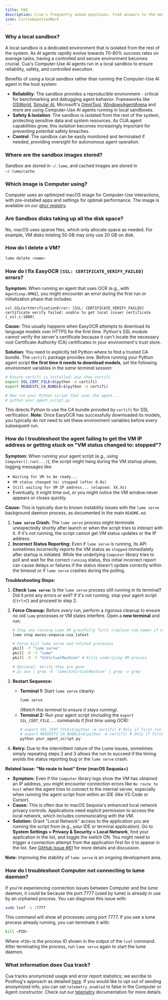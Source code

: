 ```yaml
---
title: FAQ
description: C/ua's frequently asked questions. Find answers to the most common issues or questions when using C/ua tools.
icon: CircleQuestionMark
---
```


### Why a local sandbox?

A local sandbox is a dedicated environment that is isolated from the rest of the system. As AI agents rapidly evolve towards 70-80% success rates on average tasks, having a controlled and secure environment becomes crucial. Cua's Computer-Use AI agents run in a local sandbox to ensure reliability, safety, and controlled execution.

Benefits of using a local sandbox rather than running the Computer-Use AI agent in the host system:

- **Reliability**: The sandbox provides a reproducible environment - critical for benchmarking and debugging agent behavior. Frameworks like [OSWorld](https://github.com/xlang-ai/OSWorld), [Simular AI](https://github.com/simular-ai/Agent-S), Microsoft's [OmniTool](https://github.com/microsoft/OmniParser/tree/master/omnitool), [WindowsAgentArena](https://github.com/microsoft/WindowsAgentArena) and more are using Computer-Use AI agents running in local sandboxes.
- **Safety & Isolation**: The sandbox is isolated from the rest of the system, protecting sensitive data and system resources. As CUA agent capabilities grow, this isolation becomes increasingly important for preventing potential safety breaches.
- **Control**: The sandbox can be easily monitored and terminated if needed, providing oversight for autonomous agent operation.

### Where are the sandbox images stored?

Sandbox are stored in `~/.lume`, and cached images are stored in `~/.lume/cache`.

### Which image is Computer using?

Computer uses an optimized macOS image for Computer-Use interactions, with pre-installed apps and settings for optimal performance.
The image is available on our [ghcr registry](https://github.com/orgs/trycua/packages/container/package/macos-sequoia-cua).

### Are Sandbox disks taking up all the disk space?

No, macOS uses sparse files, which only allocate space as needed. For example, VM disks totaling 50 GB may only use 20 GB on disk.

### How do I delete a VM?

```bash
lume delete <name>
```

### How do I fix EasyOCR `[SSL: CERTIFICATE_VERIFY_FAILED]` errors?

**Symptom:**
When running an agent that uses OCR (e.g., with `AgentLoop.OMNI`), you might encounter an error during the first run or initialization phase that includes:

```
ssl.SSLCertVerificationError: [SSL: CERTIFICATE_VERIFY_FAILED] certificate verify failed: unable to get local issuer certificate (_ssl.c:1000)
```

**Cause:**
This usually happens when EasyOCR attempts to download its language models over HTTPS for the first time. Python's SSL module cannot verify the server's certificate because it can't locate the necessary root Certificate Authority (CA) certificates in your environment's trust store.

**Solution:**
You need to explicitly tell Python where to find a trusted CA bundle. The `certifi` package provides one. Before running your Python agent script **the first time it needs to download models**, set the following environment variables in the _same terminal session_:

```bash
# Ensure certifi is installed: pip show certifi
export SSL_CERT_FILE=$(python -m certifi)
export REQUESTS_CA_BUNDLE=$(python -m certifi)

# Now run your Python script that uses the agent...
# python your_agent_script.py
```

This directs Python to use the CA bundle provided by `certifi` for SSL verification. **Note:** Once EasyOCR has successfully downloaded its models, you typically do not need to set these environment variables before every subsequent run.

### How do I troubleshoot the agent failing to get the VM IP address or getting stuck on "VM status changed to: stopped"?

**Symptom:**
When running your agent script (e.g., using `Computer().run(...)`), the script might hang during the VM startup phase, logging messages like:

- `Waiting for VM to be ready...`
- `VM status changed to: stopped (after 0.0s)`
- `Still waiting for VM IP address... (elapsed: XX.Xs)`
- Eventually, it might time out, or you might notice the VM window never appears or closes quickly.

**Cause:**
This is typically due to known instability issues with the `lume serve` background daemon process, as documented in the main `README.md`:

1.  **`lume serve` Crash:** The `lume serve` process might terminate unexpectedly shortly after launch or when the script tries to interact with it. If it's not running, the script cannot get VM status updates or the IP address.
2.  **Incorrect Status Reporting:** Even if `lume serve` is running, its API sometimes incorrectly reports the VM status as `stopped` immediately after startup is initiated. While the underlying `Computer` library tries to poll and wait for the correct `running` status, this initial incorrect report can cause delays or failures if the status doesn't update correctly within the timeout or if `lume serve` crashes during the polling.

**Troubleshooting Steps:**

1.  **Check `lume serve`:** Is the `lume serve` process still running in its terminal? Did it print any errors or exit? If it's not running, stop your agent script (`Ctrl+C`) and proceed to step 2.
2.  **Force Cleanup:** Before _every_ run, perform a rigorous cleanup to ensure no old `lume` processes or VM states interfere. Open a **new terminal** and run:

    ```bash
    # Stop any running Lume VM gracefully first (replace <vm_name> if needed)
    lume stop macos-sequoia-cua_latest

    # Force kill lume serve and related processes
    pkill -f "lume serve"
    pkill -9 -f "lume"
    pkill -9 -f "VzVirtualMachine" # Kills underlying VM process

    # Optional: Verify they are gone
    # ps aux | grep -E 'lume|VzVirtualMachine' | grep -v grep
    ```

3.  **Restart Sequence:**
    - **Terminal 1:** Start `lume serve` cleanly:
      ```bash
      lume serve
      ```
      _(Watch this terminal to ensure it stays running)._
    - **Terminal 2:** Run your agent script (including the `export SSL_CERT_FILE...` commands if _first time_ using OCR):
      ```bash
      # export SSL_CERT_FILE=$(python -m certifi) # Only if first run with OCR
      # export REQUESTS_CA_BUNDLE=$(python -m certifi) # Only if first run with OCR
      python your_agent_script.py
      ```
4.  **Retry:** Due to the intermittent nature of the Lume issues, sometimes simply repeating steps 2 and 3 allows the run to succeed if the timing avoids the status reporting bug or the `lume serve` crash.

**Related Issue: "No route to host" Error (macOS Sequoia+)**

- **Symptom:** Even if the `Computer` library logs show the VM has obtained an IP address, you might encounter connection errors like `No route to host` when the agent tries to connect to the internal server, especially when running the agent script from within an IDE (like VS Code or Cursor).
- **Cause:** This is often due to macOS Sequoia's enhanced local network privacy controls. Applications need explicit permission to access the local network, which includes communicating with the VM.
- **Solution:** Grant "Local Network" access to the application you are running the script from (e.g., your IDE or terminal application). Go to **System Settings > Privacy & Security > Local Network**, find your application in the list, and toggle the switch ON. You might need to trigger a connection attempt from the application first for it to appear in the list. See [GitHub Issue #61](https://github.com/trycua/cua/issues/61) for more details and discussion.

**Note:** Improving the stability of `lume serve` is an ongoing development area.

### How do I troubleshoot Computer not connecting to lume daemon?

If you're experiencing connection issues between Computer and the lume daemon, it could be because the port 7777 (used by lume) is already in use by an orphaned process. You can diagnose this issue with:

```bash
sudo lsof -i :7777
```

This command will show all processes using port 7777. If you see a lume process already running, you can terminate it with:

```bash
kill <PID>
```

Where `<PID>` is the process ID shown in the output of the `lsof` command. After terminating the process, run `lume serve` again to start the lume daemon.

### What information does Cua track?

Cua tracks anonymized usage and error report statistics; we ascribe to Posthog's approach as detailed [here](https://posthog.com/blog/open-source-telemetry-ethical). If you would like to opt out of sending anonymized info, you can set `telemetry_enabled` to false in the Computer or Agent constructor. Check out our [telemetry](./telemetry) documentation for more details.
